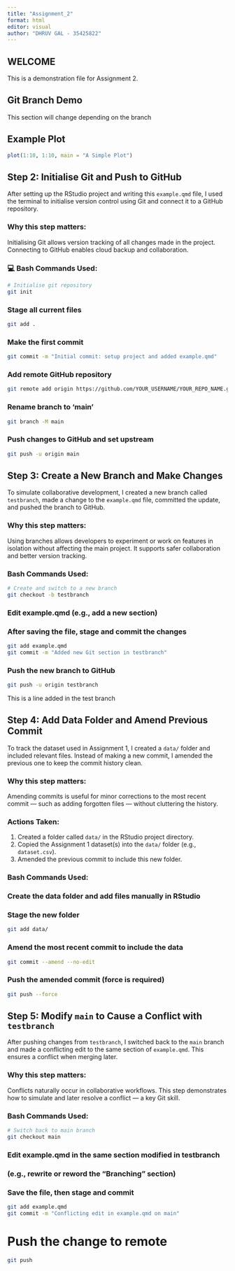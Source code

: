 ```yaml
---
title: "Assignment_2"
format: html
editor: visual
author: "DHRUV GAL - 35425822" 
---
```


## WELCOME

This is a demonstration file for Assignment 2. 

## Git Branch Demo

This section will change depending on the branch


## Example Plot

```r
plot(1:10, 1:10, main = "A Simple Plot")
```


## Step 2: Initialise Git and Push to GitHub

After setting up the RStudio project and writing this `example.qmd` file, I used the terminal to initialise version control using Git and connect it to a GitHub repository.

### Why this step matters:
Initialising Git allows version tracking of all changes made in the project. Connecting to GitHub enables cloud backup and collaboration.

### 💻 Bash Commands Used:

```bash
# Initialise git repository
git init
```

### Stage all current files
```bash
git add .
```

### Make the first commit
```bash
git commit -m "Initial commit: setup project and added example.qmd"
```

### Add remote GitHub repository
```bash
git remote add origin https://github.com/YOUR_USERNAME/YOUR_REPO_NAME.git
```

### Rename branch to 'main'
```bash
git branch -M main
```

### Push changes to GitHub and set upstream
```bash
git push -u origin main
```




## Step 3: Create a New Branch and Make Changes

To simulate collaborative development, I created a new branch called `testbranch`, made a change to the `example.qmd` file, committed the update, and pushed the branch to GitHub.

### Why this step matters:
Using branches allows developers to experiment or work on features in isolation without affecting the main project. It supports safer collaboration and better version tracking.

### Bash Commands Used:

```bash
# Create and switch to a new branch
git checkout -b testbranch
```

### Edit example.qmd (e.g., add a new section)
### After saving the file, stage and commit the changes
```bash
git add example.qmd
git commit -m "Added new Git section in testbranch"
```

### Push the new branch to GitHub
```bash
git push -u origin testbranch
```


This is a line added in the test branch

## Step 4: Add Data Folder and Amend Previous Commit

To track the dataset used in Assignment 1, I created a `data/` folder and included relevant files. Instead of making a new commit, I amended the previous one to keep the commit history clean.

### Why this step matters:
Amending commits is useful for minor corrections to the most recent commit — such as adding forgotten files — without cluttering the history.

### Actions Taken:
1. Created a folder called `data/` in the RStudio project directory.
2. Copied the Assignment 1 dataset(s) into the `data/` folder (e.g., `dataset.csv`).
3. Amended the previous commit to include this new folder.



### Bash Commands Used:

### Create the data folder and add files manually in RStudio

### Stage the new folder
```bash
git add data/
```

### Amend the most recent commit to include the data
```bash
git commit --amend --no-edit
```

### Push the amended commit (force is required)
```bash
git push --force
```


## Step 5: Modify `main` to Cause a Conflict with `testbranch`

After pushing changes from `testbranch`, I switched back to the `main` branch and made a conflicting edit to the same section of `example.qmd`. This ensures a conflict when merging later.

### Why this step matters:
Conflicts naturally occur in collaborative workflows. This step demonstrates how to simulate and later resolve a conflict — a key Git skill.

### Bash Commands Used:

```bash
# Switch back to main branch
git checkout main
```

### Edit example.qmd in the same section modified in testbranch
### (e.g., rewrite or reword the “Branching” section)

### Save the file, then stage and commit
```bash
git add example.qmd
git commit -m "Conflicting edit in example.qmd on main"
```

# Push the change to remote
```bash
git push
```



